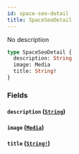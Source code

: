 ```yaml
---
id: space-seo-detail
title: SpaceSeoDetail
---
```


No description

```graphql
type SpaceSeoDetail {
  description: String
  image: Media
  title: String!
}
```

### Fields

#### `description` ([`String`](/docs/graphql/scalars/string))

#### `image` ([`Media`](/docs/graphql/unions/media))

#### `title` ([`String!`](/docs/graphql/scalars/string))
